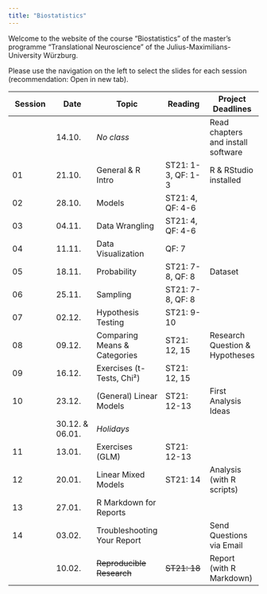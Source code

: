 ```yaml
---
title: "Biostatistics"
---
```


Welcome to the website of the course "Biostatistics" of the master's programme "Translational Neuroscience" of the Julius-Maximilians-University Würzburg.

Please use the navigation on the left to select the slides for each session (recommendation: Open in new tab).

| Session | Date | Topic | Reading | Project Deadlines |
|---------------|---------------|---------------|---------------|---------------|
|  | 14.10. | *No class* |  | Read chapters and install software |
| 01 | 21.10. | General & R Intro | ST21: 1-3, QF: 1-3 | R & RStudio installed |
| 02 | 28.10. | Models | ST21: 4, QF: 4-6 |  |
| 03 | 04.11. | Data Wrangling | ST21: 4, QF: 4-6 |  |
| 04 | 11.11. | Data Visualization | QF: 7 |  |
| 05 | 18.11. | Probability | ST21: 7-8, QF: 8 | Dataset |
| 06 | 25.11. | Sampling | ST21: 7-8, QF: 8 |  |
| 07 | 02.12. | Hypothesis Testing | ST21: 9-10 |  |
| 08 | 09.12. | Comparing Means & Categories | ST21: 12, 15 | Research Question & Hypotheses |
| 09 | 16.12. | Exercises (t-Tests, Chi²) | ST21: 12, 15 |  |
| 10 | 23.12. | (General) Linear Models | ST21: 12-13 | First Analysis Ideas |
|  | 30.12. & 06.01. | *Holidays* |  |  |
| 11 | 13.01. | Exercises (GLM) | ST21: 12-13 |  |
| 12 | 20.01. | Linear Mixed Models | ST21: 14 | Analysis (with R scripts) |
| 13 | 27.01. | R Markdown for Reports |  |  |
| 14 | 03.02. | Troubleshooting Your Report |  | Send Questions via Email |
|  | 10.02. | ~~Reproducible Research~~ | ~~ST21: 18~~ | Report (with R Markdown) |
